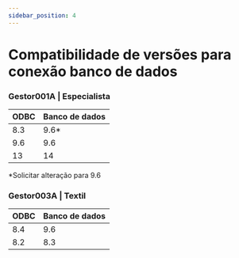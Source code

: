 ```yaml
---
sidebar_position: 4
---
```


# Compatibilidade de versões para conexão banco de dados
### Gestor001A | Especialista
ODBC      | Banco de dados
-------   | -----------------------------
8.3       | 9.6*
9.6       | 9.6
13        | 14

*Solicitar alteração para 9.6
### Gestor003A | Textil
ODBC      | Banco de dados
-------   | -----------------------------
8.4       |  9.6
8.2       |  8.3
